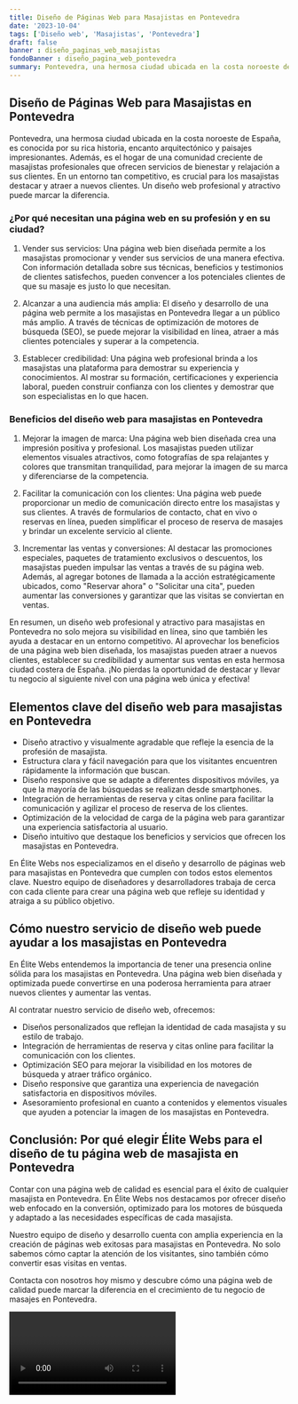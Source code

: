 ```yaml
---
title: Diseño de Páginas Web para Masajistas en Pontevedra
date: '2023-10-04'
tags: ['Diseño web', 'Masajistas', 'Pontevedra']
draft: false
banner : diseño_paginas_web_masajistas
fondoBanner : diseño_pagina_web_pontevedra
summary: Pontevedra, una hermosa ciudad ubicada en la costa noroeste de España, es conocida por su rica historia, encanto arquitectónico y paisajes impresionantes. Además, es el hogar de una comunidad creciente de masajistas profesionales que ofrecen servicios de bienestar y relajación a sus clientes. En un entorno tan competitivo, es crucial para los masajistas destacar y atraer a nuevos clientes. Un diseño web profesional y atractivo puede marcar la diferencia.
---
```


## Diseño de Páginas Web para Masajistas en Pontevedra

Pontevedra, una hermosa ciudad ubicada en la costa noroeste de España, es conocida por su rica historia, encanto arquitectónico y paisajes impresionantes. Además, es el hogar de una comunidad creciente de masajistas profesionales que ofrecen servicios de bienestar y relajación a sus clientes. En un entorno tan competitivo, es crucial para los masajistas destacar y atraer a nuevos clientes. Un diseño web profesional y atractivo puede marcar la diferencia.

### ¿Por qué necesitan una página web en su profesión y en su ciudad?

1. Vender sus servicios: Una página web bien diseñada permite a los masajistas promocionar y vender sus servicios de una manera efectiva. Con información detallada sobre sus técnicas, beneficios y testimonios de clientes satisfechos, pueden convencer a los potenciales clientes de que su masaje es justo lo que necesitan.

2. Alcanzar a una audiencia más amplia: El diseño y desarrollo de una página web permite a los masajistas en Pontevedra llegar a un público más amplio. A través de técnicas de optimización de motores de búsqueda (SEO), se puede mejorar la visibilidad en línea, atraer a más clientes potenciales y superar a la competencia.

3. Establecer credibilidad: Una página web profesional brinda a los masajistas una plataforma para demostrar su experiencia y conocimientos. Al mostrar su formación, certificaciones y experiencia laboral, pueden construir confianza con los clientes y demostrar que son especialistas en lo que hacen.

### Beneficios del diseño web para masajistas en Pontevedra

1. Mejorar la imagen de marca: Una página web bien diseñada crea una impresión positiva y profesional. Los masajistas pueden utilizar elementos visuales atractivos, como fotografías de spa relajantes y colores que transmitan tranquilidad, para mejorar la imagen de su marca y diferenciarse de la competencia.

2. Facilitar la comunicación con los clientes: Una página web puede proporcionar un medio de comunicación directo entre los masajistas y sus clientes. A través de formularios de contacto, chat en vivo o reservas en línea, pueden simplificar el proceso de reserva de masajes y brindar un excelente servicio al cliente.

3. Incrementar las ventas y conversiones: Al destacar las promociones especiales, paquetes de tratamiento exclusivos o descuentos, los masajistas pueden impulsar las ventas a través de su página web. Además, al agregar botones de llamada a la acción estratégicamente ubicados, como "Reservar ahora" o "Solicitar una cita", pueden aumentar las conversiones y garantizar que las visitas se conviertan en ventas.

En resumen, un diseño web profesional y atractivo para masajistas en Pontevedra no solo mejora su visibilidad en línea, sino que también les ayuda a destacar en un entorno competitivo. Al aprovechar los beneficios de una página web bien diseñada, los masajistas pueden atraer a nuevos clientes, establecer su credibilidad y aumentar sus ventas en esta hermosa ciudad costera de España. ¡No pierdas la oportunidad de destacar y llevar tu negocio al siguiente nivel con una página web única y efectiva!

<GifSeo />

<Cta />

## Elementos clave del diseño web para masajistas en Pontevedra

- Diseño atractivo y visualmente agradable que refleje la esencia de la profesión de masajista.
- Estructura clara y fácil navegación para que los visitantes encuentren rápidamente la información que buscan.
- Diseño responsive que se adapte a diferentes dispositivos móviles, ya que la mayoría de las búsquedas se realizan desde smartphones.
- Integración de herramientas de reserva y citas online para facilitar la comunicación y agilizar el proceso de reserva de los clientes.
- Optimización de la velocidad de carga de la página web para garantizar una experiencia satisfactoria al usuario.
- Diseño intuitivo que destaque los beneficios y servicios que ofrecen los masajistas en Pontevedra.

En Élite Webs nos especializamos en el diseño y desarrollo de páginas web para masajistas en Pontevedra que cumplen con todos estos elementos clave. Nuestro equipo de diseñadores y desarrolladores trabaja de cerca con cada cliente para crear una página web que refleje su identidad y atraiga a su público objetivo.

## Cómo nuestro servicio de diseño web puede ayudar a los masajistas en Pontevedra

En Élite Webs entendemos la importancia de tener una presencia online sólida para los masajistas en Pontevedra. Una página web bien diseñada y optimizada puede convertirse en una poderosa herramienta para atraer nuevos clientes y aumentar las ventas.

Al contratar nuestro servicio de diseño web, ofrecemos:

- Diseños personalizados que reflejan la identidad de cada masajista y su estilo de trabajo.
- Integración de herramientas de reserva y citas online para facilitar la comunicación con los clientes.
- Optimización SEO para mejorar la visibilidad en los motores de búsqueda y atraer tráfico orgánico.
- Diseño responsive que garantiza una experiencia de navegación satisfactoria en dispositivos móviles.
- Asesoramiento profesional en cuanto a contenidos y elementos visuales que ayuden a potenciar la imagen de los masajistas en Pontevedra.

## Conclusión: Por qué elegir Élite Webs para el diseño de tu página web de masajista en Pontevedra

Contar con una página web de calidad es esencial para el éxito de cualquier masajista en Pontevedra. En Élite Webs nos destacamos por ofrecer diseño web enfocado en la conversión, optimizado para los motores de búsqueda y adaptado a las necesidades específicas de cada masajista.

Nuestro equipo de diseño y desarrollo cuenta con amplia experiencia en la creación de páginas web exitosas para masajistas en Pontevedra. No solo sabemos cómo captar la atención de los visitantes, sino también cómo convertir esas visitas en ventas.

Contacta con nosotros hoy mismo y descubre cómo una página web de calidad puede marcar la diferencia en el crecimiento de tu negocio de masajes en Pontevedra.

<Video />

<CtaBot job='Masajistas' city='Pontevedra'/>

<Gmaps query='Pontevedra+españa+maps' />